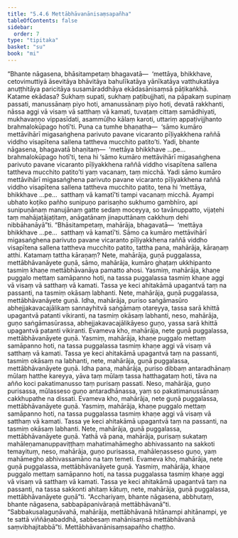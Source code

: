 ```yaml
---
title: "5.4.6 Mettābhāvanānisaṃsapañha"
tableOfContents: false
sidebar:
  order: 7
type: "tipitaka"
basket: "su"
book: "mi"
---
```



<DynamicBreadcrumb />

<Division number="155" book="mi">

<Paragraph number="882" book="mi">
“Bhante nāgasena, bhāsitampetaṃ bhagavatā—  ‘mettāya, bhikkhave, cetovimuttiyā āsevitāya bhāvitāya bahulīkatāya yānīkatāya vatthukatāya anuṭṭhitāya paricitāya susamāraddhāya ekādasānisaṃsā pāṭikaṅkhā. Katame ekādasa? Sukhaṃ supati, sukhaṃ paṭibujjhati, na pāpakaṃ supinaṃ passati, manussānaṃ piyo hoti, amanussānaṃ piyo hoti, devatā rakkhanti, nāssa aggi vā visaṃ vā satthaṃ vā kamati, tuvaṭaṃ cittaṃ samādhiyati, mukhavaṇṇo vippasīdati, asammūḷho kālaṃ karoti, uttariṃ appaṭivijjhanto brahmalokūpago hotī’ti. Puna ca tumhe bhaṇatha—  ‘sāmo kumāro mettāvihārī migasaṅghena parivuto pavane vicaranto pīḷiyakkhena raññā viddho visapītena sallena tattheva mucchito patito’ti.
</Paragraph>

<Paragraph number="883" book="mi">
Yadi, bhante nāgasena, bhagavatā bhaṇitaṃ—  ‘mettāya bhikkhave …pe…  brahmalokūpago hotī’ti, tena hi ‘sāmo kumāro mettāvihārī migasaṅghena parivuto pavane vicaranto pīḷiyakkhena raññā viddho visapītena sallena tattheva mucchito patito’ti yaṃ vacanaṃ, taṃ micchā. Yadi sāmo kumāro mettāvihārī migasaṅghena parivuto pavane vicaranto pīḷiyakkhena raññā viddho visapītena sallena tattheva mucchito patito, tena hi ‘mettāya, bhikkhave …pe…  satthaṃ vā kamatī’ti tampi vacanaṃ micchā. Ayampi ubhato koṭiko pañho sunipuṇo parisaṇho sukhumo gambhīro, api sunipuṇānaṃ manujānaṃ gatte sedaṃ moceyya, so tavānuppatto, vijaṭehi taṃ mahājaṭājaṭitaṃ, anāgatānaṃ jinaputtānaṃ cakkhuṃ dehi nibbāhanāyā”ti.
</Paragraph>

<Paragraph number="884" book="mi">
“Bhāsitampetaṃ, mahārāja, bhagavatā—  ‘mettāya bhikkhave …pe…  satthaṃ vā kamatī’ti. Sāmo ca kumāro mettāvihārī migasaṅghena parivuto pavane vicaranto pīḷiyakkhena raññā viddho visapītena sallena tattheva mucchito patito, tattha pana, mahārāja, kāraṇaṃ atthi. Katamaṃ tattha kāraṇaṃ? Nete, mahārāja, guṇā puggalassa, mettābhāvanāyete guṇā, sāmo, mahārāja, kumāro ghaṭaṃ ukkhipanto tasmiṃ khaṇe mettābhāvanāya pamatto ahosi.
</Paragraph>

<Paragraph number="885" book="mi">
Yasmiṃ, mahārāja, khaṇe puggalo mettaṃ samāpanno hoti, na tassa puggalassa tasmiṃ khaṇe aggi vā visaṃ vā satthaṃ vā kamati. Tassa ye keci ahitakāmā upagantvā taṃ na passanti, na tasmiṃ okāsaṃ labhanti. Nete, mahārāja, guṇā puggalassa, mettābhāvanāyete guṇā. Idha, mahārāja, puriso saṅgāmasūro abhejjakavacajālikaṃ sannayhitvā saṅgāmaṃ otareyya, tassa sarā khittā upagantvā patanti vikiranti, na tasmiṃ okāsaṃ labhanti, neso, mahārāja, guṇo saṅgāmasūrassa, abhejjakavacajālikāyeso guṇo, yassa sarā khittā upagantvā patanti vikiranti. Evameva kho, mahārāja, nete guṇā puggalassa, mettābhāvanāyete guṇā.
</Paragraph>

<Paragraph number="886" book="mi">
Yasmiṃ, mahārāja, khaṇe puggalo mettaṃ samāpanno hoti, na tassa puggalassa tasmiṃ khaṇe aggi vā visaṃ vā satthaṃ vā kamati. Tassa ye keci ahitakāmā upagantvā taṃ na passanti, tasmiṃ okāsaṃ na labhanti, nete, mahārāja, guṇā puggalassa, mettābhāvanāyete guṇā. Idha pana, mahārāja, puriso dibbaṃ antaradhānaṃ mūlaṃ hatthe kareyya, yāva taṃ mūlaṃ tassa hatthagataṃ hoti, tāva na añño koci pakatimanusso taṃ purisaṃ passati. Neso, mahārāja, guṇo purisassa, mūlasseso guṇo antaradhānassa, yaṃ so pakatimanussānaṃ cakkhupathe na dissati. Evameva kho, mahārāja, nete guṇā puggalassa, mettābhāvanāyete guṇā.
</Paragraph>

<Paragraph number="887" book="mi">
Yasmiṃ, mahārāja, khaṇe puggalo mettaṃ samāpanno hoti, na tassa puggalassa tasmiṃ khaṇe aggi vā visaṃ vā satthaṃ vā kamati. Tassa ye keci ahitakāmā upagantvā taṃ na passanti, na tasmiṃ okāsaṃ labhanti. Nete, mahārāja, guṇā puggalassa, mettābhāvanāyete guṇā. Yathā vā pana, mahārāja, purisaṃ sukataṃ mahāleṇamanuppaviṭṭhaṃ mahatimahāmegho abhivassanto na sakkoti temayituṃ, neso, mahārāja, guṇo purisassa, mahāleṇasseso guṇo, yaṃ mahāmegho abhivassamāno na taṃ temeti. Evameva kho, mahārāja, nete guṇā puggalassa, mettābhāvanāyete guṇā.
</Paragraph>

<Paragraph number="888" book="mi">
Yasmiṃ, mahārāja, khaṇe puggalo mettaṃ samāpanno hoti, na tassa puggalassa tasmiṃ khaṇe aggi vā visaṃ vā satthaṃ vā kamati. Tassa ye keci ahitakāmā upagantvā taṃ na passanti, na tassa sakkonti ahitaṃ kātuṃ, nete, mahārāja, guṇā puggalassa, mettābhāvanāyete guṇā”ti. “Acchariyaṃ, bhante nāgasena, abbhutaṃ, bhante nāgasena, sabbapāpanivāraṇā mettābhāvanā”ti. “Sabbakusalaguṇāvahā, mahārāja, mettābhāvanā hitānampi ahitānampi, ye te sattā viññāṇabaddhā, sabbesaṃ mahānisaṃsā mettābhāvanā saṃvibhajitabbā”ti.

</Paragraph>
</Division>

<Paragraph number="889" type="center" book="mi">
Mettābhāvanānisaṃsapañho chaṭṭho.
</Paragraph>